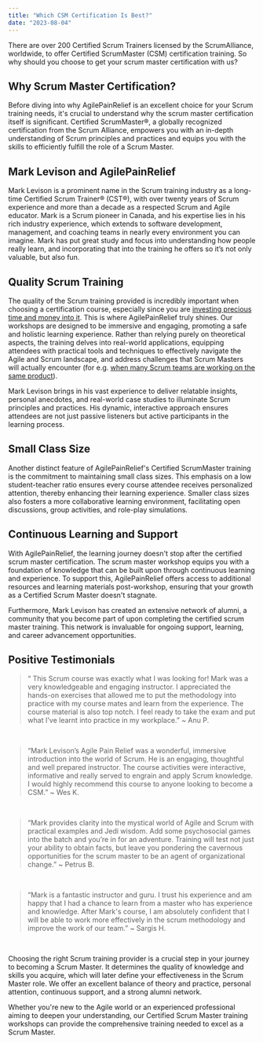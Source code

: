 ```yaml
---
title: "Which CSM Certification Is Best?"
date: "2023-08-04"
---
```


There are over 200 Certified Scrum Trainers licensed by the ScrumAlliance, worldwide, to offer Certified ScrumMaster (CSM) certification training. So why should you choose to get your scrum master certification with us?

## Why Scrum Master Certification?

Before diving into why AgilePainRelief is an excellent choice for your Scrum training needs, it's crucial to understand why the scrum master certification itself is significant. Certified ScrumMaster®, a globally recognized certification from the Scrum Alliance, empowers you with an in-depth understanding of Scrum principles and practices and equips you with the skills to efficiently fulfill the role of a Scrum Master.

## Mark Levison and AgilePainRelief

Mark Levison is a prominent name in the Scrum training industry as a long-time Certified Scrum Trainer® (CST®), with over twenty years of Scrum experience and more than a decade as a respected Scrum and Agile educator. Mark is a Scrum pioneer in Canada, and his expertise lies in his rich industry experience, which extends to software development, management, and coaching teams in nearly every environment you can imagine. Mark has put great study and focus into understanding how people really learn, and incorporating that into the training he offers so it’s not only valuable, but also fun.

## Quality Scrum Training

The quality of the Scrum training provided is incredibly important when choosing a certification course, especially since you are [investing precious time and money into it](/how-long-is-scrum-master-training). This is where AgilePainRelief truly shines. Our workshops are designed to be immersive and engaging, promoting a safe and holistic learning experience. Rather than relying purely on theoretical aspects, the training delves into real-world applications, equipping attendees with practical tools and techniques to effectively navigate the Agile and Scrum landscape, and address challenges that Scrum Masters will actually encounter (for e.g. [when many Scrum teams are working on the same product](/when-many-scrum-teams-are-working-on-the-same-product)).

Mark Levison brings in his vast experience to deliver relatable insights, personal anecdotes, and real-world case studies to illuminate Scrum principles and practices. His dynamic, interactive approach ensures attendees are not just passive listeners but active participants in the learning process.

## Small Class Size

Another distinct feature of AgilePainRelief's Certified ScrumMaster training is the commitment to maintaining small class sizes. This emphasis on a low student-teacher ratio ensures every course attendee receives personalized attention, thereby enhancing their learning experience. Smaller class sizes also fosters a more collaborative learning environment, facilitating open discussions, group activities, and role-play simulations.

## Continuous Learning and Support

With AgilePainRelief, the learning journey doesn't stop after the certified scrum master certification. The scrum master workshop equips you with a foundation of knowledge that can be built upon through continuous learning and experience. To support this, AgilePainRelief offers access to additional resources and learning materials post-workshop, ensuring that your growth as a Certified Scrum Master doesn't stagnate.

Furthermore, Mark Levison has created an extensive network of alumni, a community that you become part of upon completing the certified scrum master training. This network is invaluable for ongoing support, learning, and career advancement opportunities.

## Positive Testimonials

> “ This Scrum course was exactly what I was looking for! Mark was a very knowledgeable and engaging instructor. I appreciated the hands-on exercises that allowed me to put the methodology into practice with my course mates and learn from the experience. The course material is also top notch. I feel ready to take the exam and put what I've learnt into practice in my workplace.” ~ Anu P.

 

> “Mark Levison’s Agile Pain Relief was a wonderful, immersive introduction into the world of Scrum. He is an engaging, thoughtful and well prepared instructor. The course activities were interactive, informative and really served to engrain and apply Scrum knowledge. I would highly recommend this course to anyone looking to become a CSM.” ~ Wes K.

 

> “Mark provides clarity into the mystical world of Agile and Scrum with practical examples and Jedi wisdom. Add some psychosocial games into the batch and you’re in for an adventure. Training will test not just your ability to obtain facts, but leave you pondering the cavernous opportunities for the scrum master to be an agent of organizational change.” ~ Petrus B.

 

> “Mark is a fantastic instructor and guru. I trust his experience and am happy that I had a chance to learn from a master who has experience and knowledge. After Mark's course, I am absolutely confident that I will be able to work more effectively in the scrum methodology and improve the work of our team.” ~ Sargis H.

 

Choosing the right Scrum training provider is a crucial step in your journey to becoming a Scrum Master. It determines the quality of knowledge and skills you acquire, which will later define your effectiveness in the Scrum Master role. We offer an excellent balance of theory and practice, personal attention, continuous support, and a strong alumni network.

Whether you're new to the Agile world or an experienced professional aiming to deepen your understanding, our Certified Scrum Master training workshops can provide the comprehensive training needed to excel as a Scrum Master.

